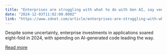 ```yaml
---
title: "Enterprises are struggling with what to do with Gen AI, say venture capitalists"
date: "2024-12-03T11:02:00.000Z"
link: "https://www.zdnet.com/article/enterprises-are-struggling-with-what-to-do-with-gen-ai-say-venture-capitalists/"
---
```


Despite some uncertainty, enterprise investments in applications soared eight-fold in 2024, with spending on AI-generated code leading the way.

[Read more](https://www.zdnet.com/article/enterprises-are-struggling-with-what-to-do-with-gen-ai-say-venture-capitalists/)
